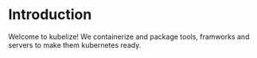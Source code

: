# Introduction
 
Welcome to kubelize! We containerize and package tools, framworks and servers to make them kubernetes ready.